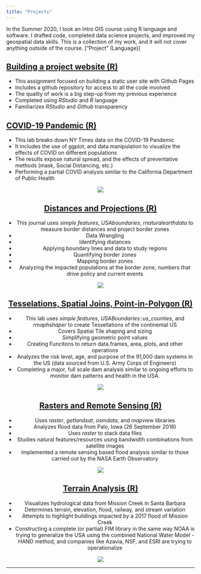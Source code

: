```yaml
---
title: "Projects"
---
```


In the Summer 2020, I took an Intro GIS course using R language and software. I drafted code, completed data science projects, and improved my geospatial data skills. This is a collection of my work, and it will not cover anything outside of the course. ["Project" (Language)]

## [Building a project website (R)](https://github.com/Hindstein/GISPort/blob/master/index.html)
 
 - This assignment focused on building a static user site with Github Pages
 - Includes a github repository for access to all the code involved
 - The quality of work is a big step-up from my previous experience
 - Completed using *RStudio* and *R* language
 - Familiarizes *RStudio* and *Github* transparency
 
 
## [COVID-19 Pandemic (R)](https://hindstein.github.io/geog-176A-labs/lab-02-ianhinds.html)
 
 - This lab breaks down NY Times data on the COVID-19 Pandemic
 - It includes the use of ggplot, and data manipulation to visualize the effects of COVID on different populations
 - The results expose natural spread, and the effects of preventative methods (mask, Social Distancing, etc.)
 - Performing a partial COVID analysis similar to the California Department of Public Health
 
<center>
![](./img/Tennesee-covid-Rplot.png)
 
 
## [Distances and Projections (R)](https://hindstein.github.io/geog-176A-labs/lab-03-ianhinds.html)
 
 - This journal uses *simple features*, *USAboundaries*, *rnaturalearthdata* to measure border distances and project border zones
 - Data Wrangling
 - Identifying distances
 - Applying boundary lines and data to study regions
 - Quantifying border zones
 - Mapping border zones
 - Analyzing the impacted populations at the border zone, numbers that drive policy and current events

<center>
![](./img/cities-per-state-Rplot.png)
 
 
## [Tesselations, Spatial Joins, Point-in-Polygon (R)](https://hindstein.github.io/geog-176A-labs/lab-04-ianhinds.html)
 
 - This lab uses *simple features*, *USABoundaries::us_counties*, and *rmaphshaper* to create Tessellations of the continental US
 - Covers Spatial Tile shaping and sizing
 - Simplifying geometric point values
 - Creating Funcitons to return data.frames, area, plots, and other operations
 - Analyzes the risk level, age, and purpose of the 91,000 dam systems in the US (data sourced from U.S. Army Corps of Engineers)
 - Completing a major, full scale dam analysis similar to ongoing efforts to monitor dam patterns and health in the USA.
 
<center>
![](./img/statefp.png)
 
## [Rasters and Remote Sensing (R)](https://hindstein.github.io/geog-176A-labs/lab-05-ianhinds.html)

 - Uses *raster*, *getlandsat*, *osmdata*, and *mapview* libraries
 - Analyzes flood data from Palo, Iowa (26 September 2016)
 - Uses *raster* to stack data files
 - Studies natural features/resources using bandwidth combinations from satellite images
 - Implemented a remote sensing based flood analysis similar to those carried out by the NASA Earth Observatory
 
 <center>
![](./img/bluered.png)

## [Terrain Analysis (R)](https://hindstein.github.io/geog-176A-labs/lab-06-ianhinds.html)
 - Visualizes hydrological data from Mission Creek in Santa Barbara
 - Determines terrain, elevation, flood, railway, and stream variation
 - Attempts to highlight buildings impacted by a 2017 flood of Mission Creek
 - Constructing a complete (or partial) FIM library in the same way NOAA is trying to generalize the USA using the combined National Water Model - HAND method, and companies like Azavia, NSF, and ESRI are trying to operationalize


 <center>
 ![](./img/sbwater.PNG) 
 
*****